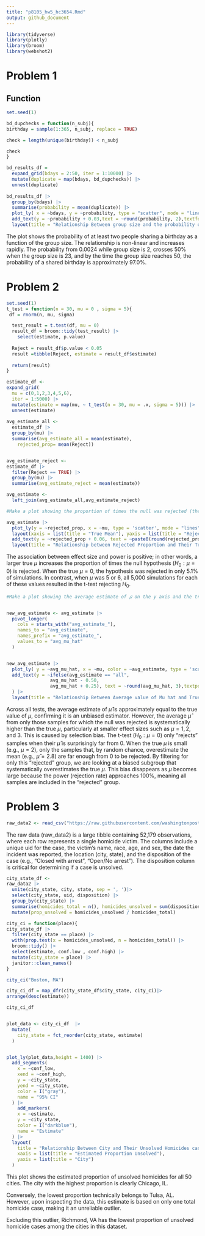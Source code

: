 ```yaml
---
title: "p8105_hw5_hc3654.Rmd"
output: github_document
---
```



```r
library(tidyverse)
library(plotly)
library(broom)
library(webshot2)
```



# Problem 1



## Function 

```r
set.seed(1)

bd_dupchecks = function(n_subj){
birthday = sample(1:365, n_subj, replace = TRUE)

check = length(unique(birthday)) < n_subj

check
}

bd_results_df = 
  expand_grid(bdays = 2:50, iter = 1:10000) |> 
  mutate(duplicate = map(bdays, bd_dupchecks)) |> 
  unnest(duplicate)
  
bd_results_df |>
  group_by(bdays) |> 
  summarise(probability = mean(duplicate)) |> 
  plot_ly( x = ~bdays, y = ~probability, type = "scatter", mode = "lines") |> 
  add_text(y = ~probability + 0.03,text = ~round(probability, 2),textfont = list(size = 5, color = 'black'),name = "Probability") |> 
  layout(title = "Relationship Between group size and the probability of same birthday")
```

The plot shows the probability of at least two people sharing a birthday as a function of the group size. The relationship is non-linear and increases rapidly. The probability from 0.0024 while group size is 2, crosses 50% when the group size is 23, and by the time the group size reaches 50, the probability of a shared birthday is approximately 97.0%.


# Problem 2

```r
set.seed(1)
t_test = function(n = 30, mu = 0 , sigma = 5){
 df = rnorm(n, mu, sigma) 

  test_result = t.test(df, mu = 0)
  result_df = broom::tidy(test_result) |> 
    select(estimate, p.value)
  
  Reject = result_df$p.value < 0.05
  result =tibble(Reject, estimate = result_df$estimate)
  
  return(result)
}

estimate_df <- 
expand_grid(
  mu = c(0,1,2,3,4,5,6),
  iter = 1:5000) |> 
  mutate(estimate = map(mu, ~ t_test(n = 30, mu = .x, sigma = 5))) |> 
  unnest(estimate) 
  
avg_estimate_all <- 
  estimate_df |> 
  group_by(mu) |> 
  summarise(avg_estimate_all = mean(estimate),
    rejected_prop= mean(Reject))


avg_estimate_reject <- 
estimate_df |> 
  filter(Reject == TRUE) |> 
  group_by(mu) |> 
  summarise(avg_estimate_reject = mean(estimate))

avg_estimate <- 
  left_join(avg_estimate_all,avg_estimate_reject)

```

```r

#Make a plot showing the proportion of times the null was rejected (the power of the test) on the y axis and the true value of 𝜇on the x axis. Describe the association between effect size and power.

avg_estimate |> 
  plot_ly(y = ~rejected_prop, x = ~mu, type = 'scatter', mode = "lines") |> 
  layout(xaxis = list(title = "True Mean"), yaxis = list(title = "Rejected Proportion")) |> 
  add_text(y = ~rejected_prop + 0.06, text = ~paste0(round(rejected_prop * 100, 1), "%"), textposition = "top center") |> 
  layout(title = "Relationship between Rejected Proportion and Their True Mean" )

```

The association between effect size and power is positive; in other words, a larger true $\mu$ increases the proportion of times the null hypothesis ($H_0: \mu = 0$) is rejected. When the true $\mu = 0$, the hypothesis was rejected in only 5.1% of simulations. In contrast, when $\mu$ was 5 or 6, all 5,000 simulations for each of these values resulted in the t-test rejecting $H_0$.


```r
#Make a plot showing the average estimate of 𝜇̂ on the y axis and the true value of 𝜇on the x axis. Make a second plot (or overlay on the first) the average estimate of 𝜇̂ only in samples for which the null was rejected on the y axis and the true value of 𝜇on the x axis. Is the sample average of 𝜇̂ across tests for which the null is rejected approximately equal to the true value of 𝜇? Why or why not?


new_avg_estimate <- avg_estimate |> 
  pivot_longer(
    cols = starts_with("avg_estimate_"),
    names_to = "avg_estimate",
    names_prefix = "avg_estimate_",
    values_to = "avg_mu_hat"
  ) 


new_avg_estimate |> 
  plot_ly( y = ~avg_mu_hat, x = ~mu, color = ~avg_estimate, type = 'scatter', mode = 'lines+markers') |> 
  add_text(y = ~ifelse(avg_estimate == "all", 
                avg_mu_hat - 0.50,  
                avg_mu_hat + 0.25), text = ~round(avg_mu_hat, 3),textposition = 'top center',textfont = list(size = 10),showlegend = FALSE
  ) |>
  layout(title = "Relationship Between Average value of Mu hat and True Mean", xaxis = list(title = 'True Mean'), yaxis = list(title = 'Average value of Mu hat'))

```

Across all tests, the average estimate of $\hat{\mu}$ is approximately equal to the true value of $\mu$, confirming it is an unbiased estimator. However, the average $\hat{\mu}$ from only those samples for which the null was rejected is systematically higher than the true $\mu$, particularly at smaller effect sizes such as $\mu = 1, 2, \text{ and } 3$. This is caused by selection bias. The t-test ($H_0: \mu = 0$) only "rejects" samples when their $\hat{\mu}$ is surprisingly far from 0. When the true $\mu$ is small (e.g., $\mu = 2$), only the samples that, by random chance, overestimate the mean (e.g., $\hat{\mu} = 2.8$) are far enough from 0 to be rejected. By filtering for only this "rejected" group, we are looking at a biased subgroup that systematically overestimates the true $\mu$. This bias disappears as $\mu$ becomes large because the power (rejection rate) approaches 100%, meaning all samples are included in the "rejected" group.


# Problem 3

```r
raw_data2 <- read_csv("https://raw.githubusercontent.com/washingtonpost/data-homicides/refs/heads/master/homicide-data.csv")
```

The raw data (raw_data2) is a large tibble containing 52,179 observations, where each row represents a single homicide victim. The columns include a unique uid for the case, the victim's name, race, age, and sex, the date the incident was reported, the location (city, state), and the disposition of the case (e.g., "Closed with arrest", "Open/No arrest"). The disposition column is critical for determining if a case is unsolved.


```r

city_state_df <- 
raw_data2 |> 
  unite(city_state, city, state, sep = ', ')|> 
  select(city_state, uid, disposition) |> 
  group_by(city_state) |> 
  summarise(homicides_total = n(), homicides_unsolved = sum(disposition == "Closed without arrest" | disposition == "Open/No arrest")) |> 
  mutate(prop_unsolved = homicides_unsolved / homicides_total)

city_ci = function(place){
city_state_df |> 
  filter(city_state == place) |> 
  with(prop.test(x = homicides_unsolved, n = homicides_total)) |> 
  broom::tidy() |> 
  select(estimate, conf.low , conf.high) |> 
  mutate(city_state = place) |> 
  janitor::clean_names()
}
```


```r
city_ci("Boston, MA")

city_ci_df = map_dfr(city_state_df$city_state, city_ci)|> 
arrange(desc(estimate))

city_ci_df 



```


```r
plot_data <- city_ci_df  |>
  mutate(
    city_state = fct_reorder(city_state, estimate)
  )


plot_ly(plot_data,height = 1400) |>
  add_segments(
    x = ~conf_low, 
    xend = ~conf_high,
    y = ~city_state, 
    yend = ~city_state,
    color = I("gray"),
    name = "95% CI"
  ) |>
    add_markers(
    x = ~estimate, 
    y = ~city_state,
    color = I("darkblue"),
    name = "Estimate"
  ) |>
  layout(
    title = "Relationship Between City and Their Unsolved Homicides cases (with 95% CI)",
    xaxis = list(title = "Estimated Proportion Unsolved"),
    yaxis = list(title = "City")
  )
```


This plot shows the estimated proportion of unsolved homicides for all 50 cities. The city with the highest proportion is clearly Chicago, IL.

Conversely, the lowest proportion technically belongs to Tulsa, AL. However, upon inspecting the data, this estimate is based on only one total homicide case, making it an unreliable outlier.

Excluding this outlier, Richmond, VA has the lowest proportion of unsolved homicide cases among the cities in this dataset.


